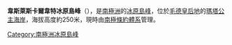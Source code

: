 '''韋斯萊斯卡爾韋特冰原島峰'''（{{lang-en|Vesleskarvet}}），是[[南極洲|南極洲]]的[[冰原島峰|冰原島峰]]，位於[[毛德皇后地|毛德皇后地]]的[[瑪塔公主海岸|瑪塔公主海岸]]，海拔高度約250米，現時由[[南極條約體系|南極條約體系]]管理。

{{coord|72|40|S|02|50|W|source:kolossus-nowiki|display=title}}

{{Antarctica-geo-stub}}
[[Category:南極洲冰原島峰|Category:南極洲冰原島峰]]